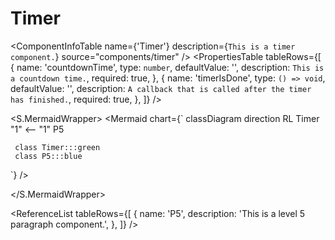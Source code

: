 

<Meta title="ApplicationModel/Components/Timer/docs" />

# Timer

<ComponentInfoTable
  name={'Timer'}
  description={`This is a timer component.`}
  source="components/timer"
/>
<PropertiesTable
  tableRows={[
    {
      name: 'countdownTime',
      type: `number`,
      defaultValue: '',
      description: `This is a countdown time.`,
      required: true,
    },
    {
      name: 'timerIsDone',
      type: `() => void`,
      defaultValue: '',
      description: `A callback that is called after the timer has finished.`,
      required: true,
    },
  ]}
/>

<S.MermaidWrapper>
<Mermaid
  chart={`
     classDiagram
     direction RL
     Timer "1" <-- "1" P5

     class Timer:::green
     class P5:::blue

`}
/>

</S.MermaidWrapper>

<ReferenceList
  tableRows={[
    {
      name: 'P5',
      description: 'This is a level 5 paragraph component.',
    },
  ]}
/>
